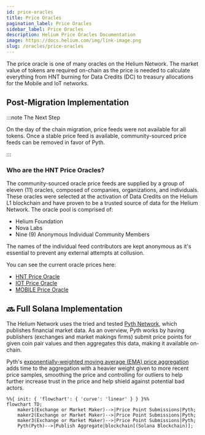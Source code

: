 ```yaml
---
id: price-oracles
title: Price Oracles
pagination_label: Price Oracles
sidebar_label: Price Oracles
description: Helium Price Oracles Documentation
image: https://docs.helium.com/img/link-image.png
slug: /oracles/price-oracles
---
```



The price oracle is one of many oracles on the Helium Network. The market value of tokens are
required on-chain as the price is needed to calculate everything from HNT burning for Data Credits
(DC) to treasury allocations for the Mobile and IoT networks.

## Post-Migration Implementation

:::note The Next Step

On the day of the chain migration, price feeds were not available for all tokens. Once a stable
price feed is available, community-sourced price feeds can be removed in favor of Pyth.

:::

### Who are the HNT Price Oracles?

The community-sourced oracle price feeds are supplied by a group of eleven (11) oracles, composed of
companies, organizations, and individuals. These oracles were selected at the activation of Data
Credits on the Helium L1 blockchain and have proven to be a trusted source of data for the Helium
Network. The oracle pool is comprised of:

- Helium Foundation
- Nova Labs
- Nine (9) Anonymous Individual Community Members

The names of the individual feed contributors are kept anonymous as it's essential to prevent any
external attempts at collusion.

You can see the current oracle prices here:

- [HNT Price Oracle](https://explorer.solana.com/address/horUtvuHQFWxPFrZ35YZUmXUZ2TSQdSXhcD4kkCVNKi/anchor-account)
- [IOT Price Oracle](https://explorer.solana.com/address/iortGU2NMgWc256XDBz2mQnmjPfKUMezJ4BWfayEZY3/anchor-account)
- [MOBILE Price Oracle](https://explorer.solana.com/address/moraMdsjyPFz8Lp1RJGoW4bQriSF5mHE7Evxt7hytSF/anchor-account)

<!-- TODO: After oracle functionality is migrated to Pyth, delete 'Post-Migration' above and change below to 'Pyth Price Oracle'. -->

## 🔜 Full Solana Implementation

The Helium Network uses the tried and tested [Pyth Network](https://pyth.network/), which publishes
financial market data. As an overview, Pyth works by having publishers (exchanges and market makings
firms) submit price points for given coin pair values and then aggregates this data, making it
available on-chain.

Pyth's
[exponentially-weighted moving average (EMA) price aggregation](https://docs.pyth.network/how-pyth-works/ema-price-aggregation)
adds time to the aggregation with a heavier weight given to more recent price samples, smoothing the
price and controlling for outliers to help further increase trust in the price and help shield
against potential bad actors.

```mermaid
%%{ init: { 'flowchart': { 'curve': 'linear' } } }%%
flowchart TD;
    maker1(Exchange or Market Maker)-->|Price Point Submissions|Pyth;
    maker2(Exchange or Market Maker)-->|Price Point Submissions|Pyth;
    maker3(Exchange or Market Maker)-->|Price Point Submissions|Pyth;
    Pyth(Pyth)-->|Publish Aggregate|blockchain[(Solana Blockchain)];
```
